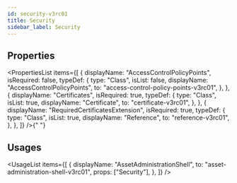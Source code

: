 ```yaml
---
id: security-v3rc01
title: Security
sidebar_label: Security
---
```



## Properties

<PropertiesList
  items={[
    {
      displayName: "AccessControlPolicyPoints",
      isRequired: false,
      typeDef: {
        type: "Class",
        isList: false,
        displayName: "AccessControlPolicyPoints",
        to: "access-control-policy-points-v3rc01",
      },
    },
    {
      displayName: "Certificates",
      isRequired: true,
      typeDef: {
        type: "Class",
        isList: true,
        displayName: "Certificate",
        to: "certificate-v3rc01",
      },
    },
    {
      displayName: "RequiredCertificatesExtension",
      isRequired: true,
      typeDef: {
        type: "Class",
        isList: true,
        displayName: "Reference",
        to: "reference-v3rc01",
      },
    },
  ]}
/>{" "}


## Usages

<UsageList
  items={[
    {
      displayName: "AssetAdministrationShell",
      to: "asset-administration-shell-v3rc01",
      props: ["Security"],
    },
  ]}
/>
